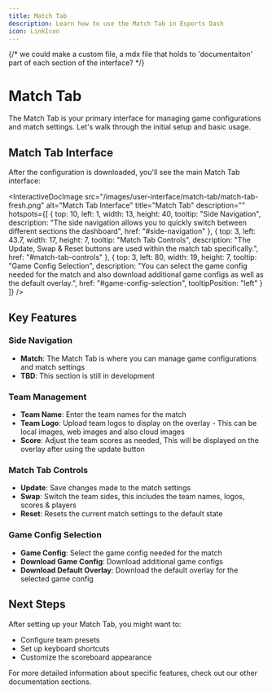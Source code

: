 ```yaml
---
title: Match Tab
description: Learn how to use the Match Tab in Esports Dash
icon: LinkIcon
---
```


{/* we could make a custom file, a mdx file that holds to 'documentaiton' part of each section of the interface? */}

# Match Tab

The Match Tab is your primary interface for managing game configurations and match settings. Let's walk through the initial setup and basic usage.



## Match Tab Interface

After the configuration is downloaded, you'll see the main Match Tab interface:


<InteractiveDocImage 
  src="/images/user-interface/match-tab/match-tab-fresh.png"
  alt="Match Tab Interface"
  title="Match Tab"
  description=""
  hotspots={[
    {
      top: 10,
      left: 1,
      width: 13,
      height: 40,
      tooltip: "Side Navigation",
      description: "The side navigation allows you to quickly switch between different sections the dashboard",
      href: "#side-navigation"
    },
    {
      top: 3,
      left: 43.7,
      width: 17,
      height: 7,
      tooltip: "Match Tab Controls",
      description: "The Update, Swap & Reset buttons are used within the match tab specifically.",
      href: "#match-tab-controls"
    },
    {
      top: 3,
      left: 80,
      width: 19,
      height: 7,
      tooltip: "Game Config Selection",
      description: "You can select the game config needed for the match and also download additional game configs as well as the default overlay.",
      href: "#game-config-selection",
       tooltipPosition: "left" 
    }
  ]}
/>



## Key Features

### Side Navigation
   - **Match**: The Match Tab is where you can manage game configurations and match settings
   - **TBD**: This section is still in development

### Team Management
   - **Team Name**: Enter the team names for the match
   - **Team Logo**: Upload team logos to display on the overlay - This can be local images, web images and also cloud images
   - **Score**: Adjust the team scores as needed, This will be displayed on the overlay after using the update button

### Match Tab Controls
   - **Update**: Save changes made to the match settings
   - **Swap**: Switch the team sides, this includes the team names, logos, scores & players
   - **Reset**: Resets the current match settings to the default state

### Game Config Selection
   - **Game Config**: Select the game config needed for the match
   - **Download Game Config**: Download additional game configs
   - **Download Default Overlay**: Download the default overlay for the selected game config



## Next Steps

After setting up your Match Tab, you might want to:
- Configure team presets
- Set up keyboard shortcuts
- Customize the scoreboard appearance

For more detailed information about specific features, check out our other documentation sections.